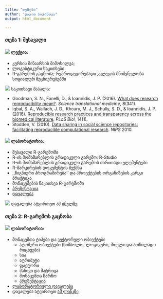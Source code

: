 ```yaml
---
title: "თემები"
author: "დავით სიჭინავა"
output: html_document

---
```


### თემა 1: შესავალი

#### ![](ico/teacher.png) ლექცია:

* კურსის შინაარსის მიმოხილვა;
* ლოგისტიკური საკითხები
* R-გარემოს გაცნობა; რეპროდუცირებადი კვლევის მნიშვნელობა სოციალურ მეცნიერებებში


![](ico/open-book.png) საკითხავი მასალა:


+ Goodman, S. N., Fanelli, D., & Ioannidis, J. P. (2016). [What does research reproducibility mean?](https://www.dropbox.com/s/4io57pvabqw539s/Goodman%2C%202016.pdf?dl=0). _Science translational medicine_, 8(341).
+ Iqbal, S. A., Wallach, J. D., Khoury, M. J., Schully, S. D., & Ioannidis, J. P. (2016). [Reproducible research practices and transparency across the biomedical literature](https://www.dropbox.com/s/dgl3tbskfjjn5ib/iqbal_et_al%2C%202016.PDF?dl=0). _PLoS Biol_, 14(1).
+ Stodden, V. (2010). [Data sharing in social science repositories: facilitating reproducible computational research](https://www.dropbox.com/s/uh7vd6diud8tcyu/Stodden%2C%202010.pdf?dl=0). _NIPS_ 2010.


#### ![](ico/flask-outline.png) ლაბორატორია:
* შესავალი R-გარემოში
* R-ის მომხმარებლის გრაფიკული გარემო: R-Studio
* R-ის მომხმარებლის გრაფიკული გარემოს ძირითადი ელემენტები
* R-მარკირების დოკუმენტის შექმნა
* ,,წიგნიერი პროგრამირება'' და პროექტების ორგანიზების კარგი პრაქტიკა 
* მონაცემების წაკითხვა R-გარემოში
* [პრეზენტაცია](https://davidsichinava.github.io/dar/meetings/m1/pres/meeting_1.html)
* [დავალება](https://www.dropbox.com/s/iun44y0iv8mj2vv/lab1.pdf?dl=0)


![](ico/book.png) დავალება ატვირთეთ ამ [ბმულზე](https://www.dropbox.com/request/oUc9abSj2pWwLHgObGV7)


### თემა 2: R-გარემოს გაცნობა

#### ![](ico/flask-outline.png) ლაბორატორია:

* მონაცემთა ტიპები და ვექტორული ობიექტები
	+ ატომური ობიექტები (სიმბოლო, ლოგიკური, მთელი და ათწილადი რიცხვები)
	+ სია
	+ ატრიბუტი
	+ ფაქტორი
	+ მასივი და მატრიცა
	+ მონაცემთა ჩარჩო
	+ <a href="https://davidsichinava.github.io/dar/meetings/m2/pres/meeting_2.html">პრეზენტაცია</a>
* [ლაბორატორიული დავალება](https://www.dropbox.com/s/bhrmma379ihen9o/lab2.pdf?dl=0)
* დავალება ატვირთეთ [ამ ლინკზე](https://www.dropbox.com/request/sl2iimmayEq1Ym3f95zf)

